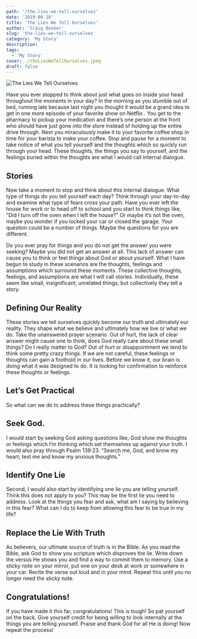 ```yaml
---
path: '/the-lies-we-tell-ourselves'
date: '2019-08-18'
title: 'The Lies We Tell Ourselves'
author: 'Craig Booker'
slug: 'the-lies-we-tell-ourselves'
category: 'My Story'
description:
tags:
  - 'My Story'
cover: ./theLiesWeTellOurselves.jpeg
draft: false
---
```


![The Lies We Tell Ourselves](./images/theLiesWeTellOurselves.jpeg)

Have you ever stopped to think about just what goes on inside your head throughout the moments in your day? In the morning as you stumble out of bed, running late because last night you thought it would be a grand idea to get in one more episode of your favorite show on Netflix . You get to the pharmacy to pickup your medication and there’s one person at the front who should have just gone into the store instead of holding up the entire drive through. Next you miraculously make it to your favorite coffee shop in time for your barista to make your coffee. Stop and pause for a moment to take notice of what you tell yourself and the thoughts which so quickly run through your head. These thoughts, the things you say to yourself, and the feelings buried within the thoughts are what I would call internal dialogue.

## Stories

Now take a moment to stop and think about this internal dialogue. What type of things do you tell yourself each day? Think through your day-to-day and examine what type of fears cross your path. Have you ever left the house for work or to head off to school and you start to think things like, “Did I turn off the oven when I left the house?” Or maybe it’s not the oven, maybe you wonder if you locked your car or closed the garage. Your question could be a number of things. Maybe the questions for you are different.

Do you ever pray for things and you do not get the answer you were seeking? Maybe you did not get an answer at all. This lack of answer can cause you to think or feel things about God or about yourself. What I have begun to study in these scenarios are the thoughts, feelings and assumptions which surround these moments. These collective thoughts, feelings, and assumptions are what I will call stories. Individually, these seem like small, insignificant, unrelated things, but collectively they tell a story.

## Defining Our Reality

These stories we tell ourselves quickly become our truth and ultimately our reality. They shape what we believe and ultimately how we live or what we do. Take the unanswered prayer scenario. Out of hurt, the lack of clear answer might cause one to think, does God really care about these small things? Do I really matter to God? Out of hurt or disappointment we tend to think some pretty crazy things. If we are not careful, these feelings or thoughts can gain a foothold in our lives. Before we know it, our brain is doing what it was designed to do. It is looking for confirmation to reinforce these thoughts or feelings.

## Let’s Get Practical

So what can we do to address these things practically?

## Seek God.

I would start by seeking God asking questions like, God show me thoughts or feelings which I’m thinking which set themselves up against your truth. I would also pray through Psalm 139:23. “Search me, God, and know my heart; test me and know my anxious thoughts.”

## Identify One Lie

Second, I would also start by identifying one lie you are telling yourself. Think this does not apply to you? This may be the first lie you need to address. Look at the things you fear and ask, what am I saying by believing in this fear? What can I do to keep from allowing this fear to be true in my life?

## Replace the Lie With Truth

As believers, our ultimate source of truth is in the Bible. As you read the Bible, ask God to show you scripture which disproves the lie. Write down the versus He shows you and find a way to commit them to memory. Use a sticky note on your mirror, put one on your desk at work or somewhere in your car. Recite the verse out loud and in your mind. Repeat this until you no longer need the sticky note.

## Congratulations!

If you have made it this far, congratulations! This is tough! So pat yourself on the back. Give yourself credit for being willing to look internally at the things you are telling yourself. Praise and thank God for all He is doing! Now repeat the process!
